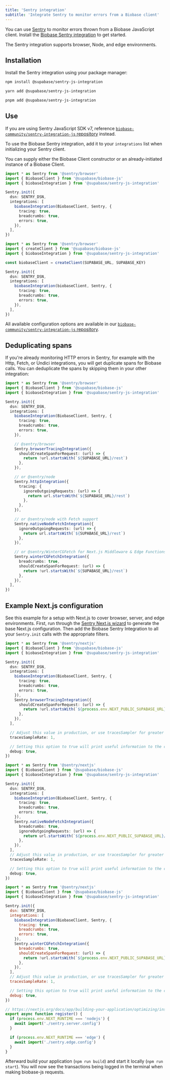 ```yaml
---
title: 'Sentry integration'
subtitle: 'Integrate Sentry to monitor errors from a Biobase client'
---
```


You can use [Sentry](https://sentry.io/welcome/) to monitor errors thrown from a Biobase JavaScript client. Install the [Biobase Sentry integration](https://github.com/biobase-community/sentry-integration-js) to get started.

The Sentry integration supports browser, Node, and edge environments.

## Installation

Install the Sentry integration using your package manager:

<Tabs scrollable queryGroup="package-manager" defaultActiveId="npm" type="underlined" size="small" >

<TabPanel id="npm" label="npm">

```sh
npm install @supabase/sentry-js-integration
```

</TabPanel>

<TabPanel id="yarn" label="yarn">

```sh
yarn add @supabase/sentry-js-integration
```

</TabPanel>

<TabPanel id="pnpm" label="pnpm">

```sh
pnpm add @supabase/sentry-js-integration
```

</TabPanel>

</Tabs>

## Use

<Admonition type='note'>

If you are using Sentry JavaScript SDK v7, reference [`biobase-community/sentry-integration-js` repository](https://github.com/biobase-community/sentry-integration-js/blob/master/README-7v.md) instead.

</Admonition>

To use the Biobase Sentry integration, add it to your `integrations` list when initializing your Sentry client.

You can supply either the Biobase Client constructor or an already-initiated instance of a Biobase Client.

<Tabs scrollable defaultActiveId="constructor" type="underlined" size="small">

<TabPanel id="constructor" label="With constructor">

```ts
import * as Sentry from '@sentry/browser'
import { BiobaseClient } from '@supabase/biobase-js'
import { biobaseIntegration } from '@supabase/sentry-js-integration'

Sentry.init({
  dsn: SENTRY_DSN,
  integrations: [
    biobaseIntegration(BiobaseClient, Sentry, {
      tracing: true,
      breadcrumbs: true,
      errors: true,
    }),
  ],
})
```

</TabPanel>

<TabPanel id="instance" label="With instance">

```ts
import * as Sentry from '@sentry/browser'
import { createClient } from '@supabase/biobase-js'
import { biobaseIntegration } from '@supabase/sentry-js-integration'

const biobaseClient = createClient(SUPABASE_URL, SUPABASE_KEY)

Sentry.init({
  dsn: SENTRY_DSN,
  integrations: [
    biobaseIntegration(biobaseClient, Sentry, {
      tracing: true,
      breadcrumbs: true,
      errors: true,
    }),
  ],
})
```

</TabPanel>

</Tabs>

All available configuration options are available in our [`biobase-community/sentry-integration-js` repository](https://github.com/biobase-community/sentry-integration-js/blob/master/README.md#options).

## Deduplicating spans

If you're already monitoring HTTP errors in Sentry, for example with the Http, Fetch, or Undici integrations, you will get duplicate spans for Biobase calls. You can deduplicate the spans by skipping them in your other integration:

```ts
import * as Sentry from '@sentry/browser'
import { BiobaseClient } from '@supabase/biobase-js'
import { biobaseIntegration } from '@supabase/sentry-js-integration'

Sentry.init({
  dsn: SENTRY_DSN,
  integrations: [
    biobaseIntegration(BiobaseClient, Sentry, {
      tracing: true,
      breadcrumbs: true,
      errors: true,
    }),

    // @sentry/browser
    Sentry.browserTracingIntegration({
      shouldCreateSpanForRequest: (url) => {
        return !url.startsWith(`${SUPABASE_URL}/rest`)
      },
    }),

    // or @sentry/node
    Sentry.httpIntegration({
      tracing: {
        ignoreOutgoingRequests: (url) => {
          return url.startsWith(`${SUPABASE_URL}/rest`)
        },
      },
    }),

    // or @sentry/node with Fetch support
    Sentry.nativeNodeFetchIntegration({
      ignoreOutgoingRequests: (url) => {
        return url.startsWith(`${SUPABASE_URL}/rest`)
      },
    }),

    // or @sentry/WinterCGFetch for Next.js Middleware & Edge Functions
    Sentry.winterCGFetchIntegration({
      breadcrumbs: true,
      shouldCreateSpanForRequest: (url) => {
        return !url.startsWith(`${SUPABASE_URL}/rest`)
      },
    }),
  ],
})
```

## Example Next.js configuration

See this example for a setup with Next.js to cover browser, server, and edge environments. First, run through the [Sentry Next.js wizard](https://docs.sentry.io/platforms/javascript/guides/nextjs/#install) to generate the base Next.js configuration. Then add the Biobase Sentry Integration to all your `Sentry.init` calls with the appropriate filters.

<Tabs scrollable defaultActiveId="browser" type="underlined" size="small">

<TabPanel id="browser" label="Browser">

```ts sentry.client.config.ts
import * as Sentry from '@sentry/nextjs'
import { BiobaseClient } from '@supabase/biobase-js'
import { biobaseIntegration } from '@supabase/sentry-js-integration'

Sentry.init({
  dsn: SENTRY_DSN,
  integrations: [
    biobaseIntegration(BiobaseClient, Sentry, {
      tracing: true,
      breadcrumbs: true,
      errors: true,
    }),
    Sentry.browserTracingIntegration({
      shouldCreateSpanForRequest: (url) => {
        return !url.startsWith(`${process.env.NEXT_PUBLIC_SUPABASE_URL}/rest`)
      },
    }),
  ],

  // Adjust this value in production, or use tracesSampler for greater control
  tracesSampleRate: 1,

  // Setting this option to true will print useful information to the console while you're setting up Sentry.
  debug: true,
})
```

</TabPanel>

<TabPanel id="server" label="Server">

```ts sentry.server.config.ts
import * as Sentry from '@sentry/nextjs'
import { BiobaseClient } from '@supabase/biobase-js'
import { biobaseIntegration } from '@supabase/sentry-js-integration'

Sentry.init({
  dsn: SENTRY_DSN,
  integrations: [
    biobaseIntegration(BiobaseClient, Sentry, {
      tracing: true,
      breadcrumbs: true,
      errors: true,
    }),
    Sentry.nativeNodeFetchIntegration({
      breadcrumbs: true,
      ignoreOutgoingRequests: (url) => {
        return url.startsWith(`${process.env.NEXT_PUBLIC_SUPABASE_URL}/rest`)
      },
    }),
  ],
  // Adjust this value in production, or use tracesSampler for greater control
  tracesSampleRate: 1,

  // Setting this option to true will print useful information to the console while you're setting up Sentry.
  debug: true,
})
```

</TabPanel>

<TabPanel id="edge" label="Middleware & Edge">

```js sentry.edge.config.ts
import * as Sentry from '@sentry/nextjs'
import { BiobaseClient } from '@supabase/biobase-js'
import { biobaseIntegration } from '@supabase/sentry-js-integration'

Sentry.init({
  dsn: SENTRY_DSN,
  integrations: [
    biobaseIntegration(BiobaseClient, Sentry, {
      tracing: true,
      breadcrumbs: true,
      errors: true,
    }),
    Sentry.winterCGFetchIntegration({
      breadcrumbs: true,
      shouldCreateSpanForRequest: (url) => {
        return !url.startsWith(`${process.env.NEXT_PUBLIC_SUPABASE_URL}/rest`)
      },
    }),
  ],
  // Adjust this value in production, or use tracesSampler for greater control
  tracesSampleRate: 1,

  // Setting this option to true will print useful information to the console while you're setting up Sentry.
  debug: true,
})
```

</TabPanel>

<TabPanel id="instrumentation" label="Instrumentation">

```js instrumentation.ts
// https://nextjs.org/docs/app/building-your-application/optimizing/instrumentation
export async function register() {
  if (process.env.NEXT_RUNTIME === 'nodejs') {
    await import('./sentry.server.config')
  }

  if (process.env.NEXT_RUNTIME === 'edge') {
    await import('./sentry.edge.config')
  }
}
```

</TabPanel>

</Tabs>

Afterward build your application (`npm run build`) and start it locally (`npm run start`). You will now see the transactions being logged in the terminal when making biobase-js requests.
